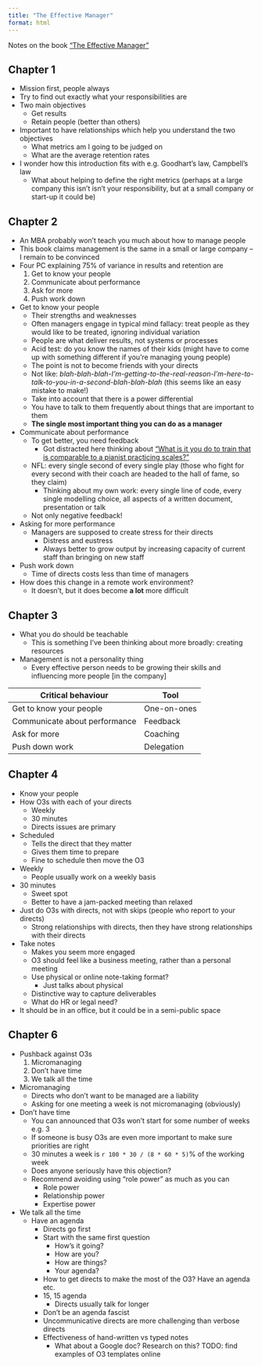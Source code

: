 ```yaml
---
title: "The Effective Manager"
format: html
---
```


Notes on the book ["The Effective Manager"](https://www.manager-tools.com/products/effective-manager-book-second-edition)

## Chapter 1

* Mission first, people always
* Try to find out exactly what your responsibilities are
* Two main objectives
    * Get results
    * Retain people (better than others)
* Important to have relationships which help you understand the two objectives
    * What metrics am I going to be judged on
    * What are the average retention rates
* I wonder how this introduction fits with e.g. Goodhart's law, Campbell's law
    * What about helping to define the right metrics (perhaps at a large company this isn't isn't your responsibility, but at a small company or start-up it could be)

## Chapter 2

* An MBA probably won't teach you much about how to manage people
* This book claims management is the same in a small or large company -- I remain to be convinced
* Four PC explaining 75% of variance in results and retention are
    1.  Get to know your people
    2.  Communicate about performance
    3.  Ask for more
    4.  Push work down
* Get to know your people
    * Their strengths and weaknesses
    * Often managers engage in typical mind fallacy: treat people as they would like to be treated, ignoring individual variation
    * People are what deliver results, not systems or processes
    * Acid test: do you know the names of their kids (might have to come up with something different if you're managing young people)
    * The point is not to become friends with your directs
    * Not like: *blah-blah-blah-I'm-getting-to-the-real-reason-I'm-here-to-talk-to-you-in-a-second-blah-blah-blah* (this seems like an easy mistake to make!)
    * Take into account that there is a power differential
    * You have to talk to them frequently about things that are important to them
    * **The single most important thing you can do as a manager**
* Communicate about performance
    * To get better, you need feedback
        * Got distracted here thinking about ["What is it you do to train that is comparable to a pianist practicing scales?"](https://marginalrevolution.com/marginalrevolution/2019/07/how-i-practice-at-what-i-do.html)
    * NFL: every single second of every single play (those who fight for every second with their coach are headed to the hall of fame, so they claim)
        * Thinking about my own work: every single line of code, every single modelling choice, all aspects of a written document, presentation or talk
    * Not only negative feedback!
* Asking for more performance
    * Managers are supposed to create stress for their directs
        * Distress and eustress
        * Always better to grow output by increasing capacity of current staff than bringing on new staff
* Push work down
    * Time of directs costs less than time of managers
* How does this change in a remote work environment?
    * It doesn't, but it does become **a lot** more difficult

## Chapter 3

* What you do should be teachable
    * This is something I've been thinking about more broadly: creating resources
* Management is not a personality thing
    * Every effective person needs to be growing their skills and influencing more people \[in the company\]

| Critical behaviour            | Tool        |
|-------------------------------|-------------|
| Get to know your people       | One-on-ones |
| Communicate about performance | Feedback    |
| Ask for more                  | Coaching    |
| Push down work                | Delegation  |

## Chapter 4

* Know your people
* How O3s with each of your directs
    * Weekly
    * 30 minutes
    * Directs issues are primary
* Scheduled
    * Tells the direct that they matter
    * Gives them time to prepare
    * Fine to schedule then move the O3
* Weekly
    * People usually work on a weekly basis
* 30 minutes
    * Sweet spot
    * Better to have a jam-packed meeting than relaxed
* Just do O3s with directs, not with skips (people who report to your directs)
    * Strong relationships with directs, then they have strong relationships with their directs
* Take notes
    * Makes you seem more engaged
    * O3 should feel like a business meeting, rather than a personal meeting
    * Use physical or online note-taking format?
        * Just talks about physical
    * Distinctive way to capture deliverables
    * What do HR or legal need?
* It should be in an office, but it could be in a semi-public space

## Chapter 6

* Pushback against O3s
    1.  Micromanaging
    2.  Don't have time
    3.  We talk all the time
* Micromanaging
    * Directs who don't want to be managed are a liability
    * Asking for one meeting a week is not micromanaging (obviously)
* Don't have time
    * You can announced that O3s won't start for some number of weeks e.g. 3
    * If someone is busy O3s are even more important to make sure priorities are right
    * 30 minutes a week is `r 100 * 30 / (8 * 60 * 5)`% of the working week
    * Does anyone seriously have this objection?
    * Recommend avoiding using "role power" as much as you can
        * Role power
        * Relationship power
        * Expertise power
* We talk all the time
    * Have an agenda
        * Directs go first
        * Start with the same first question
            * How's it going?
            * How are you?
            * How are things?
            * Your agenda?
        * How to get directs to make the most of the O3? Have an agenda etc.
        * 15, 15 agenda
            * Directs usually talk for longer
        * Don't be an agenda fascist
        * Uncommunicative directs are more challenging than verbose directs
        * Effectiveness of hand-written vs typed notes
            * What about a Google doc? Research on this? TODO: find examples of O3 templates online
